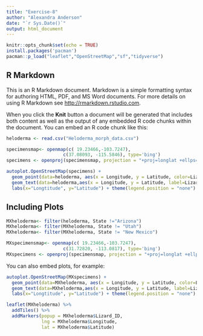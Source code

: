 ```yaml
---
title: "Exercise-8"
author: "Alexandra Anderson"
date: "`r Sys.Date()`"
output: html_document
---
```


```r
knitr::opts_chunk$set(echo = TRUE)
install.packages('pacman')
pacman::p_load("leaflet","OpenStreetMap","sf","tidyverse")
```

## R Markdown

This is an R Markdown document. Markdown is a simple formatting syntax for authoring HTML, PDF, and MS Word documents. For more details on using R Markdown see <http://rmarkdown.rstudio.com>.

When you click the **Knit** button a document will be generated that includes both content as well as the output of any embedded R code chunks within the document. You can embed an R code chunk like this:

```r
heloderma <- read.csv("Heloderma_morph_data.csv")

specimensmap<- openmap(c( 19.23466,-103.7247),
                     c(37.08093, -115.5846), type='bing')
specimens <- openproj(specimensmap, projection = "+proj=longlat +ellps=WGS84 +units=m +no_defs")
```



``` r
autoplot.OpenStreetMap(specimens) +
  geom_point(data=heloderma, aes(x = Longitude, y = Latitude, color=Lizard_ID), size = 2, alpha = 0.7) +
  geom_text(data=heloderma,aes(x = Longitude, y = Latitude, label=Lizard_ID),  color="white", size = 2, vjust=-0.01) +
  labs(x="Longtitude", y="Latitude") + theme(legend.position = "none")
```

## Including Plots

```r
MXheloderma<- filter(heloderma, State !="Arizona")
MXheloderma<- filter(MXheloderma, State != "Utah")
MXheloderma<- filter(MXheloderma, State != "New Mexico")

```

```r
MXspecimensmap<- openmap(c( 19.23466,-103.7247),
                     c(31.72820, -113.0817), type='bing')
MXspecimens <- openproj(specimensmap, projection = "+proj=longlat +ellps=WGS84 +units=m +no_defs")
```

You can also embed plots, for example:

```r
autoplot.OpenStreetMap(MXspecimens) +
  geom_point(data=MXheloderma, aes(x = Longitude, y = Latitude, color=Lizard_ID), size = 2, alpha = 0.7) +
  geom_text(data=MXheloderma,aes(x = Longitude, y = Latitude, label=Lizard_ID),  color="white", size = 1.5, vjust=-0.01) +
  labs(x="Longtitude", y="Latitude") + theme(legend.position = "none")
```

```r
leaflet(MXheloderma) %>% 
  addTiles() %>% 
  addMarkers(popup = MXheloderma$Lizard_ID,
             lng = MXheloderma$Longitude, 
             lat = MXheloderma$Latitude)
```

